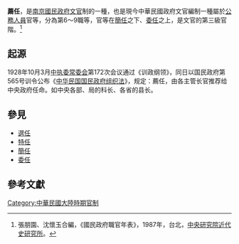 '''薦任'''，是[[南京國民政府|南京國民政府]][[文官|文官]]制的一種，也是現今中華民國政府文官編制一種屬於[[公務人員|公務人員]]官等，分為第6～9職等，官等在[[簡任|簡任]]之下、[[委任|委任]]之上，是文官的第三級官階。<ref>張朋園、沈懷玉合編，《國民政府職官年表》，1987年，台北，[[中央研究院近代史研究所|中央研究院近代史研究所]]。</ref>

==起源==
1928年10月3月[[中常会|中执委常委会]]第172次会议通过《训政纲领》，同日以国民政府第565号训令公布《[[中华民国国民政府|中华民国国民政府组织法]]》，规定：薦任，由各主管长官推荐给中央政府任命。如中央各部、局的科长、各省的县长。
== 參見==
*[[選任|選任]]
*[[特任|特任]]
*[[簡任|簡任]]
*[[委任|委任]]

== 參考文獻 ==
<references/>
[[Category:中華民國大陸時期官制|Category:中華民國大陸時期官制]]
{{stub}}